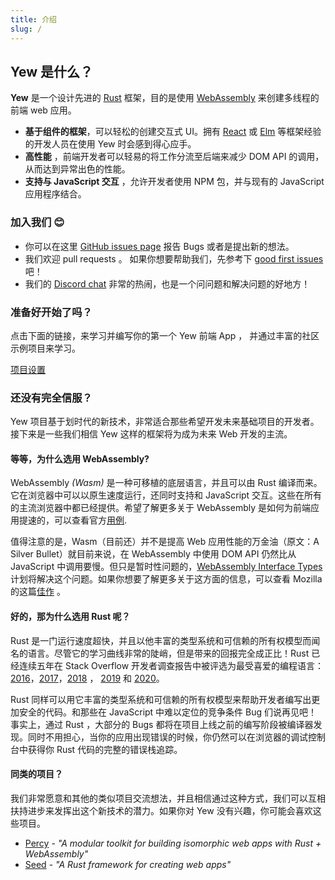 ```yaml
---
title: 介绍
slug: /
---
```


## Yew 是什么？

**Yew** 是一个设计先进的 [Rust](https://www.rust-lang.org/) 框架，目的是使用 [WebAssembly](https://webassembly.org/) 来创建多线程的前端 web 应用。

- **基于组件的框架**，可以轻松的创建交互式 UI。拥有 [React](https://reactjs.org/) 或 [Elm](https://elm-lang.org/) 等框架经验的开发人员在使用 Yew 时会感到得心应手。
- **高性能** ，前端开发者可以轻易的将工作分流至后端来减少 DOM API 的调用，从而达到异常出色的性能。
- **支持与 JavaScript 交互** ，允许开发者使用 NPM 包，并与现有的 JavaScript 应用程序结合。

### 加入我们 😊

- 你可以在这里 [GitHub issues page](https://github.com/yewstack/yew/issues) 报告 Bugs 或者是提出新的想法。
- 我们欢迎 pull requests 。 如果你想要帮助我们，先参考下 [good first issues](https://github.com/yewstack/yew/issues?q=is%3Aopen+is%3Aissue+label%3A%22good+first+issue%22) 吧！
- 我们的 [Discord chat](https://discord.gg/VQck8X4) 非常的热闹，也是一个问问题和解决问题的好地方！

### 准备好开始了吗？

点击下面的链接，来学习并编写你的第一个 Yew 前端 App ， 并通过丰富的社区示例项目来学习。

[项目设置](getting-started/project-setup.mdx)

### 还没有完全信服？

Yew 项目基于划时代的新技术，非常适合那些希望开发未来基础项目的开发者。接下来是一些我们相信 Yew 这样的框架将为成为未来 Web 开发的主流。

#### 等等，为什么选用 WebAssembly?

WebAssembly *(Wasm)* 是一种可移植的底层语言，并且可以由 Rust 编译而来。它在浏览器中可以以原生速度运行，还同时支持和 JavaScript 交互。这些在所有的主流浏览器中都已经提供。希望了解更多关于 WebAssembly 是如何为前端应用提速的，可以查看官方[用例](https://webassembly.org/docs/use-cases/).

值得注意的是，Wasm（目前还）并不是提高 Web 应用性能的万金油（原文：A Silver Bullet）就目前来说，在 WebAssembly 中使用 DOM API 仍然比从 JavaScript 中调用要慢。但只是暂时性问题的，[WebAssembly Interface Types](https://github.com/WebAssembly/interface-types/blob/master/proposals/interface-types/Explainer.md) 计划将解决这个问题。如果你想要了解更多关于这方面的信息，可以查看 Mozilla 的这篇[佳作](https://hacks.mozilla.org/2019/08/webassembly-interface-types/) 。

#### 好的，那为什么选用 Rust 呢？

Rust 是一门运行速度超快，并且以他丰富的类型系统和可信赖的所有权模型而闻名的语言。尽管它的学习曲线非常的陡峭，但是带来的回报完全成正比！Rust 已经连续五年在 Stack Overflow 开发者调查报告中被评选为最受喜爱的编程语言：[2016](https://insights.stackoverflow.com/survey/2016#technology-most-loved-dreaded-and-wanted)，[2017](https://insights.stackoverflow.com/survey/2017#most-loved-dreaded-and-wanted)，[2018](https://insights.stackoverflow.com/survey/2018#technology-_-most-loved-dreaded-and-wanted-languages) ， [2019](https://insights.stackoverflow.com/survey/2019#technology-_-most-loved-dreaded-and-wanted-languages) 和 [2020](https://insights.stackoverflow.com/survey/2020#most-loved-dreaded-and-wanted)。

Rust 同样可以用它丰富的类型系统和可信赖的所有权模型来帮助开发者编写出更加安全的代码。和那些在 JavaScript 中难以定位的竞争条件 Bug 们说再见吧！ 事实上，通过 Rust ，大部分的 Bugs 都将在项目上线之前的编写阶段被编译器发现。同时不用担心，当你的应用出现错误的时候，你仍然可以在浏览器的调试控制台中获得你 Rust 代码的完整的错误栈追踪。

#### 同类的项目？

我们非常愿意和其他的类似项目交流想法，并且相信通过这种方式，我们可以互相扶持进步来发挥出这个新技术的潜力。如果你对 Yew 没有兴趣，你可能会喜欢这些项目。

- [Percy](https://github.com/chinedufn/percy) - *"A modular toolkit for building isomorphic web apps with Rust + WebAssembly"*
- [Seed](https://github.com/seed-rs/seed) - *"A Rust framework for creating web apps"*
